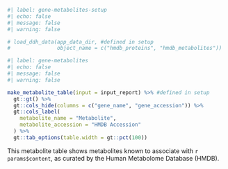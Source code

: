 ```r
#| label: gene-metabolites-setup
#| echo: false
#| message: false
#| warning: false

# load_ddh_data(app_data_dir, #defined in setup
#               object_name = c("hmdb_proteins", "hmdb_metabolites"))

```

```r
#| label: gene-metabolites
#| echo: false
#| message: false
#| warning: false

make_metabolite_table(input = input_report) %>% #defined in setup
  gt::gt() %>% 
  gt::cols_hide(columns = c("gene_name", "gene_accession")) %>% 
  gt::cols_label(
    metabolite_name = "Metabolite", 
    metabolite_accession = "HMDB Accession"
  ) %>% 
  gt::tab_options(table.width = gt::pct(100))
```
  
This metabolite table shows metabolites known to associate with `r params$content`, as curated by the Human Metabolome Database (HMDB). 